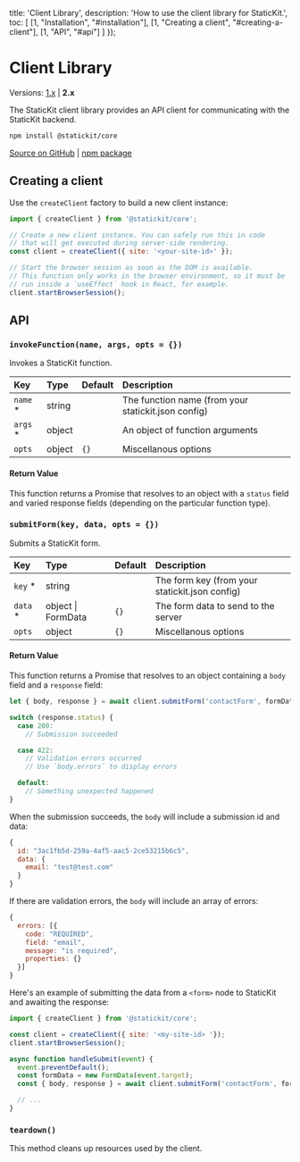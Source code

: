 
  title: 'Client Library',
  description: 'How to use the client library for StaticKit.',
  toc: [
    [1, "Installation", "#installation"],
    [1, "Creating a client", "#creating-a-client"],
    [1, "API", "#api"]
  ]
});

# Client Library

Versions: [1.x](/docs/core/1.x) | **2.x**

The StaticKit client library provides an API client for communicating with the StaticKit backend.

```bash
npm install @statickit/core
```

[Source on GitHub](https://github.com/unstacked/statickit-core) | [npm package](https://www.npmjs.com/package/@statickit/core)

## Creating a client

Use the `createClient` factory to build a new client instance:

```js
import { createClient } from '@statickit/core';

// Create a new client instance. You can safely run this in code
// that will get executed during server-side rendering.
const client = createClient({ site: '<your-site-id>' });

// Start the browser session as soon as the DOM is available.
// This function only works in the browser environment, so it must be
// run inside a `useEffect` hook in React, for example.
client.startBrowserSession();
```

## API

### `invokeFunction(name, args, opts = {})`

Invokes a StaticKit function.

| Key                     | Type                     | Default        | Description                                                  |
| :---------------------- | :----------------------- | :------------- | :----------------------------------------------------------- |
| `name` *                | string                   |                | The function name (from your statickit.json config)          |
| `args` *                | object                   |                | An object of function arguments                              |
| `opts`                  | object                   | `{}`           | Miscellanous options                                         | 

#### Return Value

This function returns a Promise that resolves to an object with a `status` field and varied response fields (depending on the particular function type).

### `submitForm(key, data, opts = {})`

Submits a StaticKit form.

| Key                     | Type                     | Default        | Description                                                  |
| :---------------------- | :----------------------- | :------------- | :----------------------------------------------------------- |
| `key` *                 | string                   |                | The form key (from your statickit.json config)               |
| `data` *                | object \| FormData       | `{}`           | The form data to send to the server                          |
| `opts`                  | object                   | `{}`           | Miscellanous options                                         |

#### Return Value

This function returns a Promise that resolves to an object containing a `body` field and a `response` field:

```js
let { body, response } = await client.submitForm('contactForm', formData);

switch (response.status) {
  case 200:
    // Submission succeeded

  case 422:
    // Validation errors occurred
    // Use `body.errors` to display errors

  default:
    // Something unexpected happened
}
```

When the submission succeeds, the `body` will include a submission id and data:

```js
{
  id: "3ac1fb5d-259a-4af5-aac5-2ce53215b6c5",
  data: {
    email: "test@test.com"
  }
}
```

If there are validation errors, the `body` will include an array of errors:

```js
{
  errors: [{
    code: "REQUIRED",
    field: "email",
    message: "is required",
    properties: {}
  }]
}
```

Here's an example of submitting the data from a `<form>` node to StaticKit and awaiting the response:

```js
import { createClient } from '@statickit/core';

const client = createClient({ site: '<my-site-id> '});
client.startBrowserSession();

async function handleSubmit(event) {
  event.preventDefault();
  const formData = new FormData(event.target);
  const { body, response } = await client.submitForm('contactForm', formData);

  // ...
}
```

### `teardown()`

This method cleans up resources used by the client.

